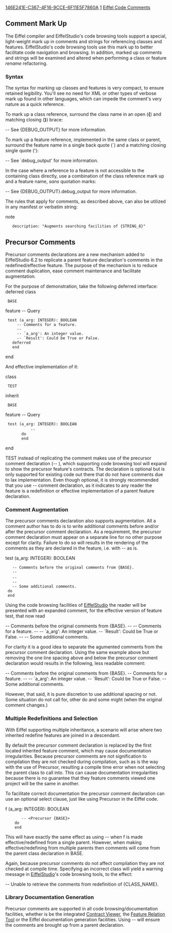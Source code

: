 [[Property:uuid|146E241E-C367-4F16-9CCE-6F11E5F7860A]]
[[Property:weight|1]]
[[Property:title|Eiffel Code Comments]]

==Comment Mark Up ==
The Eiffel compiler and EiffelStudio's code browsing tools support a special, light-weight mark up in comments and strings for referencing classes and features. EiffelStudio's code browsing tools use this mark up to better facilitate code navigation and browsing. In addition, marked up comments and strings will be examined and altered when performing a class or feature ''rename'' refactoring.

===Syntax===
The syntax for marking up classes and features is very compact, to ensure retained legibility. You'll see no need for XML or other types of verbose mark up found in other languages, which can impede the comment's very nature as a quick reference.

To mark up a class reference, surround the class name in an open ('''{''') and matching closing ('''}''') brace:

<e>
-- See {DEBUG_OUTPUT} for more information.
</e>

To mark up a feature reference, implemented in the same class or parent, surround the feature name in a single back quote (`) and a matching closing single quote ('):

<e>
-- See `debug_output' for more information.
</e>

In the case where a reference to a feature is not accessible to the containing class directly, use a combination of the class reference mark up and a feature name, ''sans'' quotation marks:

<e>
-- See {DEBUG_OUTPUT}.debug_output for more information.
</e>

The rules that apply for comments, as described above, can also be utilized in any manifest or verbatim string:

<e>
note
    description: "Augments searching facilities of {STRING_8}"
</e>

==Precursor Comments==

{{Version|6.2}}

Precursor comments declarations are a new mechanism added to EiffelStudio 6.2 to replicate a parent feature declaration's comments in the redefined/effective feature. The purpose of the mechanism is to reduce comment duplication, ease comment maintenance and facilitate augmentation.

For the purpose of demonstration, take the following deferred interface:
<e>
deferred class
  BASE

feature -- Query

  test (a_arg: INTEGER): BOOLEAN
      -- Comments for a feature.
      --
      -- `a_arg': An integer value.
      -- `Result': Could be True or False.
    deferred
    end

end
</e>

And effective implementation of it:

<e>
class
  TEST

inherit
  BASE

feature -- Query

  test (a_arg: INTEGER): BOOLEAN
            -- <Precursor>
        do
        end

end
</e>

<e>TEST</e> instead of replicating the comment makes use of the precursor comment declaration (<e>-- <Precursor></e>), which supporting code browsing tool will expand to show the precursor feature's contracts. The declaration is optional but is only supported for existing code out there that do not have comments due to lax implementation. Even though optional, it is strongly recommended that you use <e>-- <Precursor></e> comment declaration, as it indicates to any reader the feature is a redefinition or effective implementation of a parent feature declaration.

=== Comment Augmentation ===
The precursor comments declaration also supports augmentation. All a comment author has to do is to write additional comments before and/or after the precursor comment declaration. As a requirement, the precursor comment declaration must appear on a separate line for no other purpose except for clarity. Failure to do so will results in the rendering of the comments as they are declared in the feature, i.e. with <e>-- <Precursor></e> as is.

<e>
test (a_arg: INTEGER): BOOLEAN
    -- Comments before the original comments from {BASE}.
    --
    -- <Precursor>
    --
    -- Some additional comments.
  do
  end
</e>

Using the code browsing facilities of [[EiffelStudio]] the reader will be presented with an expanded comment, for the effective version of feature <e>test</e>, that now read

<e>
-- Comments before the original comments from {BASE}.
--
-- Comments for a feature.
--
-- `a_arg': An integer value.
-- `Result': Could be True or False.
--
-- Some additional comments.
</e>

For clarity it is a good idea to separate the agumented comments from the precursor comment declaration. Using the same example above but removing the one line spacing above and below the precursor comment declaration would results in the following, less readable comment:

<e>
-- Comments before the original comments from {BASE}.
-- Comments for a feature.
--
-- `a_arg': An integer value.
-- `Result': Could be True or False.
-- Some additional comments.
</e>

However, that said, it is pure discretion to use additional spacing or not. Some situation do not call for, other do and some might (when the original comment changes.)

=== Multiple Redefinitions and Selection ===
With Eiffel supporting multiple inheritance, a scenario will arise where two inherited redefine features are joined in a descendant.

By default the precursor comment declaration is replaced by the first located inherited feature comment, which may cause documentation irregularities. Because precursor comments are not signification to compilation they are not checked during compilation, such as is the way with the use of <e>Precursor</e>, resulting a compile time error when not selecting the parent class to call into. This can cause documentation irregularities because there is no guarantee that they feature comments viewed one project will be the same in another.

To facilitate correct documentation the precursor comment declaration can use an optional select clause, just like using <e>Precursor</e> in the Eiffel code.

<e>
f (a_arg: INTEGER): BOOLEAN
        -- <Precursor {BASE}>
     do
     end
</e>

This will have exactly the same effect as using <e>-- <Precursor></e> when <e>f</e> is made effective/redefined from a single parent. However, when making effective/redefining from multiple parents then comments will come from the parent class declaration in <e>BASE</e>.

Again, because precursor comments do not affect compilation they are not checked at compile time. Specifying an incorrect class will yield a warning message in [[EiffelStudio]]'s code browsing tools, to the effect:

<e>
-- Unable to retrieve the comments from redefinition of {CLASS_NAME}.
</e>

=== Library Documentation Generation ===
Precursor comments are supported in all code browsing/documentation facilities, whether is be the integrated [[Contract Viewer]], the [[Feature Relation Tool]] or the Eiffel documentation generation facilities. Using <e>-- <Precursor></e> will ensure the comments are brought up from a parent declaration.
